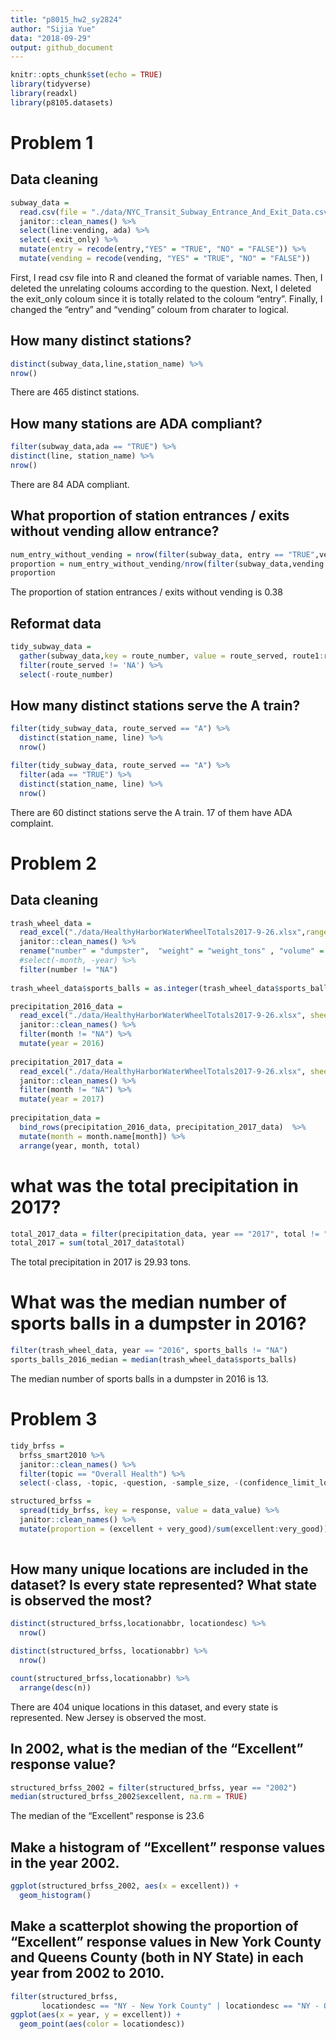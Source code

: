 ```yaml
---
title: "p8015_hw2_sy2824"
author: "Sijia Yue"
data: "2018-09-29"
output: github_document
---
```


```r
knitr::opts_chunk$set(echo = TRUE)
library(tidyverse)
library(readxl)
library(p8105.datasets)
```

# Problem 1

## Data cleaning
```r
subway_data = 
  read.csv(file = "./data/NYC_Transit_Subway_Entrance_And_Exit_Data.csv") %>%
  janitor::clean_names() %>%
  select(line:vending, ada) %>%
  select(-exit_only) %>%
  mutate(entry = recode(entry,"YES" = "TRUE", "NO" = "FALSE")) %>%
  mutate(vending = recode(vending, "YES" = "TRUE", "NO" = "FALSE")) 
```

First, I read csv file into R and cleaned the format of variable names. Then, I deleted the unrelating coloums according to the question. Next, I deleted the exit_only coloum since it is totally related to the coloum "entry". Finally, I changed the "entry" and "vending" coloum from charater to logical.

## How many distinct stations?
```r
distinct(subway_data,line,station_name) %>%
nrow()
```
There are 465 distinct stations.


## How many stations are ADA compliant?
```r
filter(subway_data,ada == "TRUE") %>%
distinct(line, station_name) %>%  
nrow()
```
There are 84 ADA compliant.


## What proportion of station entrances / exits without vending allow entrance?
```r
num_entry_without_vending = nrow(filter(subway_data, entry == "TRUE",vending == "FALSE")) 
proportion = num_entry_without_vending/nrow(filter(subway_data,vending == "FALSE"))
proportion
```
The proportion of station entrances / exits without vending is 0.38


## Reformat data
```r
tidy_subway_data =
  gather(subway_data,key = route_number, value = route_served, route1:route11) %>%
  filter(route_served != 'NA') %>% 
  select(-route_number)
```

## How many distinct stations serve the A train? 

```r


filter(tidy_subway_data, route_served == "A") %>%
  distinct(station_name, line) %>%
  nrow()

filter(tidy_subway_data, route_served == "A") %>%
  filter(ada == "TRUE") %>%
  distinct(station_name, line) %>%
  nrow()
```
There are 60 distinct stations serve the A train. 17 of them have ADA complaint.

# Problem 2

## Data cleaning
```r
trash_wheel_data = 
  read_excel("./data/HealthyHarborWaterWheelTotals2017-9-26.xlsx",range = 'A2:N256') %>% 
  janitor::clean_names() %>%
  rename("number" = "dumpster",  "weight" = "weight_tons" , "volume" = "volume_cubic_yards")  %>% 
  #select(-month, -year) %>% 
  filter(number != "NA")  
  
trash_wheel_data$sports_balls = as.integer(trash_wheel_data$sports_balls)
```


```r
precipitation_2016_data = 
  read_excel("./data/HealthyHarborWaterWheelTotals2017-9-26.xlsx", sheet = "2016 Precipitation", range = 'A2:B15') %>%
  janitor::clean_names() %>% 
  filter(month != "NA") %>% 
  mutate(year = 2016) 
  
precipitation_2017_data = 
  read_excel("./data/HealthyHarborWaterWheelTotals2017-9-26.xlsx", sheet = "2017 Precipitation", range = 'A2:B15') %>%
  janitor::clean_names() %>% 
  filter(month != "NA") %>% 
  mutate(year = 2017) 
    
precipitation_data = 
  bind_rows(precipitation_2016_data, precipitation_2017_data)  %>% 
  mutate(month = month.name[month]) %>% 
  arrange(year, month, total)
```

# what was the total precipitation in 2017? 
```r
total_2017_data = filter(precipitation_data, year == "2017", total != "NA")
total_2017 = sum(total_2017_data$total)
```
The total precipitation in 2017 is 29.93 tons.

# What was the median number of sports balls in a dumpster in 2016?
```r
filter(trash_wheel_data, year == "2016", sports_balls != "NA")
sports_balls_2016_median = median(trash_wheel_data$sports_balls)
```
The median number of sports balls in a dumpster in 2016 is 13.

# Problem 3
```r
tidy_brfss = 
  brfss_smart2010 %>%
  janitor::clean_names() %>% 
  filter(topic == "Overall Health") %>% 
  select(-class, -topic, -question, -sample_size, -(confidence_limit_low:geo_location))

structured_brfss = 
  spread(tidy_brfss, key = response, value = data_value) %>% 
  janitor::clean_names() %>% 
  mutate(proportion = (excellent + very_good)/sum(excellent:very_good))
  
```

## How many unique locations are included in the dataset? Is every state represented? What state is observed the most?
```r
distinct(structured_brfss,locationabbr, locationdesc) %>% 
  nrow()

distinct(structured_brfss, locationabbr) %>% 
  nrow()

count(structured_brfss,locationabbr) %>% 
  arrange(desc(n))
```
There are 404 unique locations in this dataset, and every state is represented. New Jersey is observed the most.

## In 2002, what is the median of the “Excellent” response value?
```r
structured_brfss_2002 = filter(structured_brfss, year == "2002") 
median(structured_brfss_2002$excellent, na.rm = TRUE)
```
The median of the "Excellent" response is 23.6

## Make a histogram of “Excellent” response values in the year 2002.
```r
ggplot(structured_brfss_2002, aes(x = excellent)) +
  geom_histogram()
```

## Make a scatterplot showing the proportion of “Excellent” response values in New York County and Queens County (both in NY State) in each year from 2002 to 2010.
```r
filter(structured_brfss, 
       locationdesc == "NY - New York County" | locationdesc == "NY - Queens County") %>% 
ggplot(aes(x = year, y = excellent)) +
  geom_point(aes(color = locationdesc))
```

